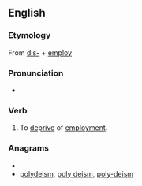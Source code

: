 ==English==
===Etymology===
From [[dis-]] + [[employ]]

===Pronunciation===
*{{audio|en-us-disemploy.ogg|Audio (US)}}

===Verb===
{{en-verb}}
# To [[deprive]] of [[employment]].

===Anagrams===
* {{alphagram|deilmopsy}}
* [[polydeism#English|polydeism]], [[poly deism#English|poly deism]], [[poly-deism#English|poly-deism]]